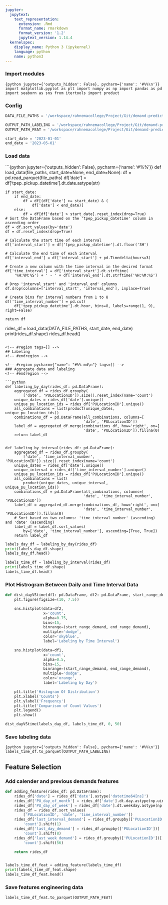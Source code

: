 ```yaml
---
jupyter:
  jupytext:
    text_representation:
      extension: .Rmd
      format_name: rmarkdown
      format_version: '1.2'
      jupytext_version: 1.14.4
  kernelspec:
    display_name: Python 3 (ipykernel)
    language: python
    name: python3
---
```


### Import modules

```{python jupyter={'outputs_hidden': False}, pycharm={'name': '#%%\n'}}
import matplotlib.pyplot as plt
import numpy as np
import pandas as pd
import seaborn as sns
from itertools import product
```

<!-- #region tags=[] -->
### Config
<!-- #endregion -->

```python
DATA_FILE_PATHS = '/workspace/rahnemacollege/Project/Git/demand-prediction/data/input/'

OUTPUT_PATH_LABELING = '/workspace/rahnemacollege/Project/Git/demand-prediction/data/label/label_p2.parquet'
OUTPUT_PATH_FEAT = '/workspace/rahnemacollege/Project/Git/demand-prediction/data/label/feat_p2.parquet'

start_date = '2023-01-01'
end_date = '2023-05-01'
```

<!-- #region pycharm={"name": "#%% md\n"} tags=[] -->
### Load data
<!-- #endregion -->

```{python jupyter={'outputs_hidden': False}, pycharm={'name': '#%%\n'}}
def load_data(file_paths, start_date=None, end_date=None):
    df = pd.read_parquet(file_paths)
    df['date'] = df['tpep_pickup_datetime'].dt.date.astype(str)

    if start_date:
        if end_date:
            df = df[(df['date'] >= start_date) & (
                df['date'] < end_date)]
        else:
            df = df[df['date'] > start_date].reset_index(drop=True)
    # Sort the DataFrame based on the 'tpep_pickup_datetime' column in ascending order
    df = df.sort_values(by='date')
    df = df.reset_index(drop=True)

    # Calculate the start time of each interval
    df['interval_start'] = df['tpep_pickup_datetime'].dt.floor('3H')

    # Calculate the end time of each interval
    df['interval_end'] = df['interval_start'] + pd.Timedelta(hours=3)

    # Create a new column with the time interval in the desired format
    df['time_interval'] = df['interval_start'].dt.strftime(
        '%H:%M:%S') + ' - ' + df['interval_end'].dt.strftime('%H:%M:%S')

    # Drop 'interval_start' and 'interval_end' columns
    df.drop(columns=['interval_start', 'interval_end'], inplace=True)

    # Create bins for interval numbers from 1 to 8
    df['time_interval_number'] = pd.cut(
        df['tpep_pickup_datetime'].dt.hour, bins=8, labels=range(1, 9), right=False)

    return df


rides_df = load_data(DATA_FILE_PATHS, start_date, end_date)
print(rides_df.shape)
rides_df.head()
```

<!-- #region tags=[] -->
## Labeling
<!-- #endregion -->

<!-- #region pycharm={"name": "#%% md\n"} tags=[] -->
### Aggregate data and labeling
<!-- #endregion -->

```python
def labeling_by_day(rides_df: pd.DataFrame):
    aggregated_df = rides_df.groupby(
        ['date', 'PULocationID']).size().reset_index(name='count')
    unique_dates = rides_df['date'].unique()
    unique_pu_location_ids = rides_df['PULocationID'].unique()
    all_combinations = list(product(unique_dates, unique_pu_location_ids))
    combinations_df = pd.DataFrame(all_combinations, columns=[
                                   'date', 'PULocationID'])
    label_df = aggregated_df.merge(combinations_df, how='right', on=[
                                   'date', 'PULocationID']).fillna(0)
    return label_df


def labeling_by_interval(rides_df: pd.DataFrame):
    aggregated_df = rides_df.groupby(
        ['date', 'time_interval_number', 'PULocationID']).size().reset_index(name='count')
    unique_dates = rides_df['date'].unique()
    unique_interval = rides_df['time_interval_number'].unique()
    unique_pu_location_ids = rides_df['PULocationID'].unique()
    all_combinations = list(
        product(unique_dates, unique_interval, unique_pu_location_ids))
    combinations_df = pd.DataFrame(all_combinations, columns=[
                                   'date', 'time_interval_number', 'PULocationID'])
    label_df = aggregated_df.merge(combinations_df, how='right', on=[
                                   'date', 'time_interval_number', 'PULocationID']).fillna(0)
    # Sort based on two columns: 'time_interval_number' (ascending) and 'date' (ascending)
    label_df = label_df.sort_values(
        by=['date', 'time_interval_number'], ascending=[True, True])
    return label_df
```

```python
labels_day_df = labeling_by_day(rides_df)
print(labels_day_df.shape)
labels_day_df.head()
```

```python
labels_time_df = labeling_by_interval(rides_df)
print(labels_time_df.shape)
labels_time_df.head()
```

<!-- #region tags=[] -->
### Plot Histrogram Between Daily and Time Interval Data
<!-- #endregion -->

```python
def dist_dayVStime(df1: pd.DataFrame, df2: pd.DataFrame, start_range_demand: int, end_range_demand: int):
    plt.figure(figsize=(10, 7.5))

    sns.histplot(data=df2,
                 x='count',
                 alpha=0.75,
                 bins=15,
                 binrange=(start_range_demand, end_range_demand),
                 multiple='dodge',
                 color='skyblue',
                 label='Labeling by Time Interval')

    sns.histplot(data=df1,
                 x='count',
                 alpha=0.5,
                 bins=15,
                 binrange=(start_range_demand, end_range_demand),
                 multiple='dodge',
                 color='orange',
                 label='Labeling by Day')

    plt.title('Histogram Of Distribution')
    plt.xlabel('Counts')
    plt.ylabel('Frequency')
    plt.title('Comparison of Count Values')
    plt.legend()
    plt.show()
```

```python
dist_dayVStime(labels_day_df, labels_time_df, 0, 50)
```

### Save labeling data

```{python jupyter={'outputs_hidden': False}, pycharm={'name': '#%%\n'}}
labels_time_df.to_parquet(OUTPUT_PATH_LABELING)
```

<!-- #region tags=[] -->
## Feature Selection
<!-- #endregion -->

### Add calender and previous demands features

```python
def adding_feature(rides_df: pd.DataFrame):
    rides_df['date'] = rides_df['date'].astype('datetime64[ns]')
    rides_df['PU_day_of_month'] = rides_df['date'].dt.day.astype(np.uint8)
    rides_df['PU_day_of_week'] = rides_df['date'].dt.weekday.astype(np.uint8)
    rides_df = rides_df.sort_values(
        ['PULocationID', 'date', 'time_interval_number'])
    rides_df['last_interval_demand'] = rides_df.groupby(['PULocationID'])[
        'count'].shift(1)
    rides_df['last_day_demand'] = rides_df.groupby(['PULocationID'])[
        'count'].shift(8)
    rides_df['last_week_demand'] = rides_df.groupby(['PULocationID'])[
        'count'].shift(56)

    return rides_df


labels_time_df_feat = adding_feature(labels_time_df)
print(labels_time_df_feat.shape)
labels_time_df_feat.head()
```

### Save features engineering  data

```python
labels_time_df_feat.to_parquet(OUTPUT_PATH_FEAT)
```
